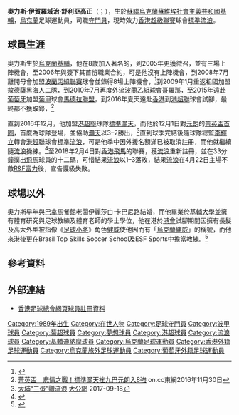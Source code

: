 {{noteTA
|T=zh-cn:奥列克西·施利亚科京;zh-hk:奧力斯·舒利亞高正;zh-tw:奧列克西·施利亞科京;
|1=zh-cn:奥列克西;zh-hk:奧力斯;zh-tw:奧列克西;
|2=zh-cn:伊霍尔罗维奇;zh-hk:伊賀羅域治;zh-tw:伊霍爾羅維奇;
|3=zh-cn:施利亚科京;zh-hk:舒利亞高正;zh-tw:施利亞科京;
|4=zh-cn:沙甘尼;zh-hk:薩根;
|5=zh-cn:敖德薩黑海人;zh-hk:敖德薩黑海人;
|6=zh-cn:凱爾采科羅納;zh-hk:哥羅那;
|7=zh-cn:馬德拉聯盟;zh-hk:馬德拉聯盟;
|8=zh-cn:基辅迪纳摩;zh-hk:基輔迪拿模;zh-tw:基輔迪納摩;
|9=zh-cn:伊丽莎白·卡巴内罗;zh-hk:伊麗莎白·卡巴尼路;zh-tw:伊麗莎白·卡巴內羅;
}}
{{Infobox football biography
| name        = 奧力斯 <br> Oleksii Shliakotin
| image       = Oleksii Shliakotin.jpg
| fullname    = Олексій Ігорович Шлякотін
| nickname    = [[烏克蘭|烏克蘭]][[若島津健|健威]]、Aleks
| birth_date  = {{Birth date and age|1989|9|2}}
| birth_place = [[烏克蘭蘇維埃社會主義共和國|烏克蘭蘇維埃社會主義共和國]]，[[基輔|基輔]]
| height      = {{height|m=1.99}}
| position    = [[守門員|守門員]]
| currentclub = [[香港流浪足球會|標準流浪]]
| clubnumber  = 30
| youthyears1 = 1997–2006
| youthclubs1 = [[基輔迪納摩足球俱樂部|基輔戴拿模]]
| years1 = 2006–2008
| clubs1 = [[基輔迪納摩足球俱樂部|基輔戴拿模]]
| caps1  = 0
| goals1 = 0
| years2 = 2008–2009
| clubs2 = {{link-en|薩根足球會|Czarni Żagań|薩根}}      
| caps2  = 8
| goals2 = 0
| years3 = 2009–2010
| clubs3 = [[敖德薩黑海人足球俱樂部|祖奴摩勒斯]]
| caps3  = 7
| goals3 = 0
| years4 = 2010–2012
| clubs4 = {{link-en|索斯諾維耶茨足球會|Zagłębie Sosnowiec|索斯諾維耶茨}}  
| caps4  = 31
| goals4 = 0
| years5 = 2012–2015
| clubs5 = [[凱爾采科羅納足球俱樂部|哥羅那]]
| caps5  = 10
| goals5 = 0
| years6 = 2015–2016
| clubs6 = [[馬迪亞拿聯|馬德拉聯盟]] 
| caps6  = 0
| goals6 = 0
| years7 = 2016–2017
| clubs7 = [[標準灝天足球隊|標準灝天]]
| caps7  = 10
| goals7 = 0
| years8 = 2017–2018
| clubs8 = [[香港流浪足球會|標準流浪]]
| caps8  = 4
| goals8 = 0
| years9 = 2020–
| clubs9 = [[香港流浪足球會|標準流浪]]
| caps9  = 10
| goals9 = 0
| nationalyears1 = 2005–2006
| nationalteam1  = [[烏克蘭國家足球隊|烏克蘭U17]]
| nationalcaps1  = 3
| nationalgoals1 = 0
| pcupdate = 2021年6月28日
| ntupdate = 2020年12月28日
}}

'''奧力斯·伊賀羅域治·舒利亞高正'''（{{lang-uk|'''Олексій Ігорович Шлякотін'''}}；{{bd|1989年|9月2日}}），生於[[蘇聯|蘇聯]][[烏克蘭蘇維埃社會主義共和國|烏克蘭蘇維埃社會主義共和國]][[基輔|基輔]]，[[烏克蘭|烏克蘭]]足球運動員，司職[[守門員|守門員]]，現時效力[[香港超級聯賽|香港超級聯賽]]球會[[香港流浪足球會|標準流浪]]。

==球員生涯==
奧力斯生於[[烏克蘭|烏克蘭]][[基輔|基輔]]，他在8歲加入著名的{{link-uk|基輔迪納摩洛巴諾夫斯基足球學院|ДЮФШ «Динамо» імені Валерія Лобановського|基輔迪納摩足球學院}}，到2005年更獲{{link-en|烏克蘭23歲以下國家足球隊|Ukraine national under-17 football team|烏克蘭U17國家隊}}徵召，並有三場上陣機會，至2006年與{{link-en|基輔戴拿模二隊足球會|FC Dynamo-2 Kyiv|基輔戴拿模二隊}}簽下其首份職業合約，可是他沒有上陣機會，到2008年7月離開母會加盟[[波蘭足球丙級聯賽|波蘭丙組聯賽]]球會{{link-en|薩根足球會|Czarni Żagań|薩根}}並錄得8場上陣機會，<ref>{{Cite news|url=http://korona-kielce.pl/news,4041-szlakotin-podpisal-kontrakt.html|title=Szlakotin podpisał kontrakt|access-date=2017-05-16|language=en|deadurl=yes|archiveurl=https://web.archive.org/web/20180106173818/http://korona-kielce.pl/news,4041-szlakotin-podpisal-kontrakt.html|archivedate=2018-01-06}}</ref>到2009年1月重返祖國加盟[[敖德薩黑海人足球俱樂部|敖德薩黑海人二隊]]，到2010年7月再度外流[[波蘭足球乙級聯賽|波蘭乙組]]球會[[凱爾采科羅納足球俱樂部|哥羅那]]，至2015年遠赴[[葡萄牙|葡萄牙]]加盟[[葡萄牙足球甲級聯賽|葡甲]]球會[[馬迪亞拿聯|馬德拉聯盟]]，到2016年夏天遠赴[[香港|香港]]到[[港超聯|港超聯]]球會試腳，最終都不獲取錄，<ref>[http://hk.on.cc/hk/bkn/cnt/sport/20161130/bkn-20161130222138467-1130_00882_001.html 菁英盃　悲情之戰！標準灝天挫九巴元朗入8強] {{Wayback|url=http://hk.on.cc/hk/bkn/cnt/sport/20161130/bkn-20161130222138467-1130_00882_001.html |date=20191122045621 }} on.cc東網2016年11月30日</ref>

直到2016年12月，他加盟[[港超聯|港超聯]]球隊[[標準灝天足球隊|標準灝天]]，而他於12月1日對[[元朗足球會|元朗]]的[[2016–17年香港菁英盃|菁英盃首圈]]，首度為球隊登場，並協助[[標準灝天足球隊|灝天]]以3–2勝出，<ref>[http://news.takungpao.com.hk/paper/q/2017/0918/3494797.html 大埔“三蛋”贈流浪] {{Wayback|url=http://news.takungpao.com.hk/paper/q/2017/0918/3494797.html |date=20180106173333 }} [[大公網|大公網]] 2017-09-18</ref>直到球季完結後隨球隊總監[[李輝立|李輝立]]轉會[[港超聯|港超聯]]球會[[香港流浪足球會|標準流浪]]，可是他季中因外援名額滿已被取消註冊，而他就繼續隨[[香港流浪足球會|流浪]]操練。<ref>{{Cite web|url=https://football24.ua/ru/shljakotin_unian_madejra_priglasil_menja_bez_vsjacheskih_prosmotrov_n270338/|title=Шлякотин: "Униан Мадейра" пригласил меня без всяческих просмотров - Футбол 24|last=football24.ua|website=Футбол 24|access-date=2017-05-16|archive-date=2018-01-06|archive-url=https://web.archive.org/web/20180106174911/https://football24.ua/ru/shljakotin_unian_madejra_priglasil_menja_bez_vsjacheskih_prosmotrov_n270338/|dead-url=no}}</ref>至2018年2月4日對[[香港飛馬足球會|香港飛馬]]的聯賽，獲[[香港流浪足球會|流浪]]重新註冊，並在33分鐘撲出[[香港飛馬足球會|飛馬]]球員的十二碼，可惜結果[[香港流浪足球會|流浪]]以1–3落敗，結果[[香港流浪足球會|流浪]]在4月22日主場不敵[[R&F富力足球會|R&F富力]]後，宣告護級失敗。

==球場以外==
奧力斯早年與[[巴拿馬|巴拿馬]]餐館老闆伊麗莎白·卡巴尼路結婚，而他畢業於[[基輔大學|基輔大學]]並擁有體育研究與足球教練及體育老師的學士學位，他在港於[[香港足球會|港會]]試腳期間因擁有長髮及高大外型被指像《[[足球小將|足球小將]]》角色[[若島津健|健威]]使他因而有「[[烏克蘭|烏克蘭]][[若島津健|健威]]」的稱號，而他來港後更在Brasil Top Skills Soccer School及ESF Sports中擔當教練。<ref>{{Cite news|url=http://football.sport.ua/news/213525|title=Алексей ШЛЯКОТИН: "У Короны – задача выступить успешнее"|work=СПОРТ.UA|access-date=2017-05-16|language=ru|archive-date=2018-01-06|archive-url=https://web.archive.org/web/20180106174500/http://football.sport.ua/news/213525|dead-url=no}}</ref>

==參考資料==
{{reflist}}

==外部連結==
*[https://www.hkfa.com/ch/club/201/detail?player=16065 香港足球總會網頁球員註冊資料] {{Wayback|url=https://www.hkfa.com/ch/club/201/detail?player=16065 |date=20170804173728 }}

{{香港流浪足球會}}
{{DEFAULTSORT:Oleksii Shliakotin}}
[[Category:1989年出生|Category:1989年出生]]
[[Category:在世人物|Category:在世人物]]
[[Category:足球守門員|Category:足球守門員]]
[[Category:波甲球員|Category:波甲球員]]
[[Category:葡超球員|Category:葡超球員]]
[[Category:夢想球員|Category:夢想球員]]
[[Category:港超球員|Category:港超球員]]
[[Category:流浪球員|Category:流浪球員]]
[[Category:基輔迪納摩球員|Category:基輔迪納摩球員]]
[[Category:烏克蘭足球運動員|Category:烏克蘭足球運動員]]
[[Category:香港外籍足球運動員|Category:香港外籍足球運動員]]
[[Category:烏克蘭旅外足球運動員|Category:烏克蘭旅外足球運動員]]
[[Category:葡萄牙外籍足球運動員|Category:葡萄牙外籍足球運動員]]